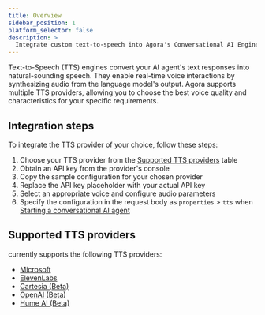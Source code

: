 ```yaml
---
title: Overview
sidebar_position: 1
platform_selector: false
description: >
  Integrate custom text-to-speech into Agora's Conversational AI Engine.
---
```



Text-to-Speech (TTS) engines convert your AI agent's text responses into natural-sounding speech. They enable real-time voice interactions by synthesizing audio from the language model's output. Agora supports multiple TTS providers, allowing you to choose the best voice quality and characteristics for your specific requirements.

## Integration steps

To integrate the TTS provider of your choice, follow these steps:

1. Choose your TTS provider from the [Supported TTS providers](#supported-tts-providers) table
1. Obtain an API key from the provider's console
1. Copy the sample configuration for your chosen provider
1. Replace the API key placeholder with your actual API key
1. Select an appropriate voice and configure audio parameters
1. Specify the configuration in the request body as `properties` > `tts` when [Starting a conversational AI agent](../../rest-api/join)


## Supported TTS providers

<Vpd k="NAME" /> currently supports the following TTS providers:

- [Microsoft](microsoft)
- [ElevenLabs](elevenlas)
- [Cartesia (Beta)](cartesia)
- [OpenAI (Beta)](openai)
- [Hume AI (Beta)](humeai)
